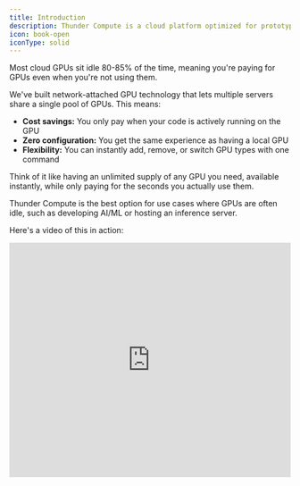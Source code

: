 ```yaml
---
title: Introduction
description: Thunder Compute is a cloud platform optimized for prototyping with GPUs.
icon: book-open
iconType: solid
---
```


Most cloud GPUs sit idle 80-85% of the time, meaning you're paying for GPUs even when you're not using them.

We've built network-attached GPU technology that lets multiple servers share a single pool of GPUs. This means:

*   **Cost savings:** You only pay when your code is actively running on the GPU
*   **Zero configuration:** You get the same experience as having a local GPU
*   **Flexibility:** You can instantly add, remove, or switch GPU types with one command

Think of it like having an unlimited supply of any GPU you need, available instantly, while only paying for the seconds you actually use them.

Thunder Compute is the best option for use cases where GPUs are often idle, such as developing AI/ML or hosting an inference server.

Here's a video of this in action:

<iframe width="100%" height="420" src="https://www.youtube.com/embed/3OCQQR9o3Vg?si=d2opkAAbemITyS7R" title="YouTube video player" frameborder="0" allow="accelerometer; autoplay; clipboard-write; encrypted-media; gyroscope; picture-in-picture; web-share" referrerpolicy="strict-origin-when-cross-origin" allowfullscreen></iframe>
